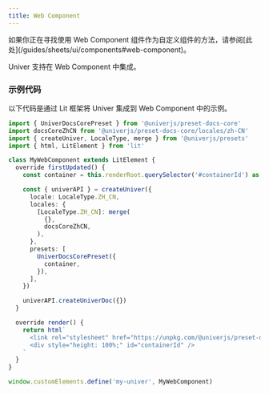 ```yaml
---
title: Web Component
---
```


<Callout>
  如果你正在寻找使用 Web Component 组件作为自定义组件的方法，请参阅[此处](/guides/sheets/ui/components#web-component)。
</Callout>

Univer 支持在 Web Component 中集成。

<PlaygroundFrame lang="zh-CN" slug="docs/lit" clickToShow />

### 示例代码

以下代码是通过 Lit 框架将 Univer 集成到 Web Component 中的示例。

```typescript
import { UniverDocsCorePreset } from '@univerjs/preset-docs-core'
import docsCoreZhCN from '@univerjs/preset-docs-core/locales/zh-CN'
import { createUniver, LocaleType, merge } from '@univerjs/presets'
import { html, LitElement } from 'lit'

class MyWebComponent extends LitElement {
  override firstUpdated() {
    const container = this.renderRoot.querySelector('#containerId') as HTMLDivElement

    const { univerAPI } = createUniver({
      locale: LocaleType.ZH_CN,
      locales: {
        [LocaleType.ZH_CN]: merge(
          {},
          docsCoreZhCN,
        ),
      },
      presets: [
        UniverDocsCorePreset({
          container,
        }),
      ],
    })

    univerAPI.createUniverDoc({})
  }

  override render() {
    return html`
      <link rel="stylesheet" href="https://unpkg.com/@univerjs/preset-docs-core/lib/index.css">
      <div style="height: 100%;" id="containerId" />
    `
  }
}

window.customElements.define('my-univer', MyWebComponent)
```
